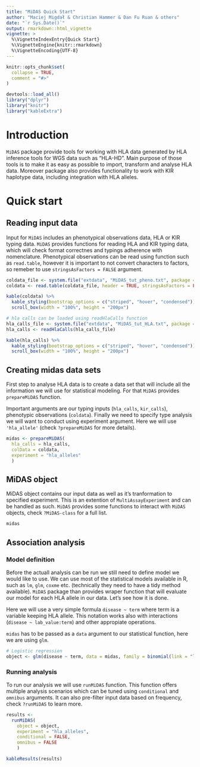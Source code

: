 ```yaml
---
title: "MiDAS Quick Start"
author: "Maciej Migdał & Christian Hammer & Dan Fu Ruan & others"
date: "`r Sys.Date()`"
output: rmarkdown::html_vignette
vignette: >
  %\VignetteIndexEntry{Quick Start}
  %\VignetteEngine{knitr::rmarkdown}
  %\VignetteEncoding{UTF-8}
---
```


```r
knitr::opts_chunk$set(
  collapse = TRUE,
  comment = "#>"
)

devtools::load_all()
library("dplyr")
library("knitr")
library("kableExtra")
```

# Introduction
`MiDAS` package provide tools for working with HLA data generated by HLA 
inference tools for WGS data such as "HLA-HD". Main purpose of those tools is to
make it as easy as possible to import, transform and analyse HLA data. Moreover 
package also provides functionality to work with KIR haplotype data, including
integration with HLA alleles.

# Quick start

## Reading input data
Input for `MiDAS` includes an phenotypical observations data, HLA or KIR typing
data. `MiDAS` provides functions for reading HLA and KIR typing data, which will
check format correctnes and typings adherence with nomenclature. Phenotypical
observations can be read using function such as `read.table`, however it is
important to not convert characters to factors, so remeber to use 
`stringsAsFactors = FALSE` argument.

```r
coldata_file <- system.file("extdata", "MiDAS_tut_pheno.txt", package = "MiDAS")
coldata <- read.table(coldata_file, header = TRUE, stringsAsFactors = FALSE)

kable(coldata) %>%
  kable_styling(bootstrap_options = c("striped", "hover", "condensed")) %>%
  scroll_box(width = "100%", height = "200px")

# hla calls can be loaded using readHlaCalls function
hla_calls_file <- system.file("extdata", "MiDAS_tut_HLA.txt", package = "MiDAS")
hla_calls <- readHlaCalls(hla_calls_file)

kable(hla_calls) %>%
  kable_styling(bootstrap_options = c("striped", "hover", "condensed")) %>%
  scroll_box(width = "100%", height = "200px")
```

## Creating midas data sets
First step to analyse HLA data is to create a data set that will include all the 
information we will use for statistical modeling. For that `MiDAS` provides 
`prepareMiDAS` function. 

Important arguments are our typing inputs (`hla_calls`, `kir_calls`), phenotypic
observations (`coldata`). Finally we need to specify type analysis we will want 
to conduct using experiment argument. Here we will use `'hla_allele'` (check 
`?prepareMiDAS` for more details). 

```r
midas <- prepareMiDAS(
  hla_calls = hla_calls,
  colData = coldata,
  experiment = "hla_alleles"
  )
```

## MiDAS object
MiDAS object contains our input data as well as it's tranformation to specified
experiment. This is an extention of `MultiAssayExperiment` and can be handled as
such. `MiDAS` provides some functions to interact with `MiDAS` objects,  check 
`?MiDAS-class` for a full list.

```r
midas
```

## Association analysis
### Model definition
Before the actuall analysis can be run we still need to define model we would
like to use. We can use most of the statistical models available in R, such as
`lm`, `glm`, `coxme` etc. (technically they need to have a tidy method available).
`MiDAS` package than provides wraper function that will evaluate our model for
each HLA allele in our data. Let's see how it is done.

Here we will use a very simple formula `disease ~ term` where term is a variable
keeping HLA allele. This notation works also with interactions 
(`disease ~ lab_value:term`) and other appropiate operations.

`midas` has to be passed as a `data` argument to our statistical function, here
we are using `glm`.

```r
# Logistic regression
object <- glm(disease ~ term, data = midas, family = binomial(link = "logit"))
```

### Running analysis
To run our analysis we will use `runMiDAS` function. This function offers 
multiple analysis scenarios which can be tuned using `conditional` and 
`omnibus` arguments. It can also pre-filter input data based on frequency,
check `?runMiDAS` to learn more.

```r
results <-
  runMiDAS(
    object = object,
    experiment = "hla_alleles",
    conditional = FALSE,
    omnibus = FALSE
    )

kableResults(results)
```
